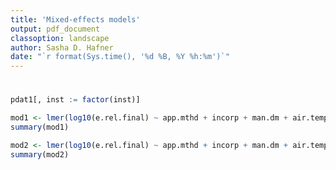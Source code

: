 ```yaml
---
title: 'Mixed-effects models'
output: pdf_document
classoption: landscape
author: Sasha D. Hafner
date: "`r format(Sys.time(), '%d %B, %Y %h:%m')`"
---
```


# 

```r
pdat1[, inst := factor(inst)]

mod1 <- lmer(log10(e.rel.final) ~ app.mthd + incorp + man.dm + air.temp.24 + wind.2m.24 + (1|inst), data = pdat1)
summary(mod1)

mod2 <- lmer(log10(e.rel.final) ~ app.mthd + incorp + man.dm + air.temp.24 + wind.2m.24 + (app.mthd|inst), data = pdat1)
summary(mod2)
```

